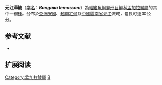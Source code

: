 {{Speciesbox
| name = 元江華鯪
| image = 
| status = NE
| status_system = IUCN3.1
| genus = Bangana
| species = lemassoni
| authority = Pellegrin & Chevey, 1936
| synonyms = *''Altigena bibarbata''<br /><small>Mai, 1978</small>
*''Altigena lemassoni''<br /><small>Pellegrin & Chevey, 1936</small>
*''Altigena lemassonni''<br /><small>Pellegrin & Chevey, 1936</small>
*''Sinilabeo lemassoni''<br /><small>Pellegrin & Chevey, 1936</small>
*''Sinilabeo rendahli lemassoni''<br /><small>Pellegrin & Chevey, 1936</small>
*''Varicorhinus lemassoni''<br /><small>Pellegrin & Chevey, 1936</small>
}}

'''元江華鯪'''（[[学名|学名]]：'''''Bangana lemassoni'''''）為[[輻鰭魚綱|輻鰭魚綱]][[鯉形目|鯉形目]][[鯉科|鯉科]][[孟加拉鯪屬|孟加拉鯪屬]]的其中一個[[種|種]]。分布於[[亞洲|亞洲]][[寮國|寮國]]、[[越南|越南]][[紅河|紅河]]及[[中國|中國]][[雲南省|雲南省]][[元江|元江]]流域，體長可達30公分。

== 参考文献 ==
*{{FishBase_species|genus=Bangana|species=lemassoni|year=2011|month=12}}

== 扩展阅读 ==
{{refbegin}}
{{wikispecies-inline|Bangana lemassoni|元江華鯪}}
{{refend}}
{{Taxonbar|from=Q3756078}}

[[Category:孟加拉鯪屬|Category:孟加拉鯪屬]]
[[Category:1936年描述的鱼类|B]]